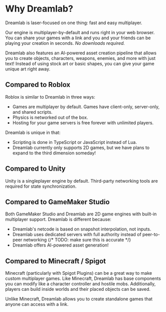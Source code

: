 # Why Dreamlab?

Dreamlab is laser-focused on one thing: fast and easy multiplayer.

Our engine is multiplayer-by-default and runs right in your web browser.
You can share your games with a link and you and your friends can be playing your creation in seconds. _No downloads required._

Dreamlab also features an AI-powered asset creation pipeline that allows you to create objects, characters, weapons, enemies, and more with just text!
Instead of using stock art or basic shapes, you can give your game unique art right away.

## Compared to Roblox

Roblox is similar to Dreamlab in three ways:

- Games are multiplayer by default. Games have client-only, server-only, and shared scripts.
- Physics is networked out of the box.
- Hosting for your game servers is free forever with unlimited players.

Dreamlab is unique in that:

- Scripting is done in TypeScript or JavaScript instead of Lua.
- Dreamlab currently only supports 2D games, but we have plans to expand to the third dimension someday!

## Compared to Unity

Unity is a singleplayer engine by default. Third-party networking tools are required for state synchronization.

## Compared to GameMaker Studio

Both GameMaker Studio and Dreamlab are 2D game engines with built-in multiplayer support.
Dreamlab is different because:

- Dreamlab's netcode is based on snapshot interpolation, not inputs.
- Dreamlab uses dedicated servers with full authority instead of peer-to-peer networking {/* TODO: make sure this is accurate */}
- Dreamlab offers AI-powered asset generation!

## Compared to Minecraft / Spigot

Minecraft (particularly with Spigot Plugins) can be a great way to make custom multiplayer games.
Like Minecraft, Dreamlab has base components you can modify like a character controller and hostile mobs.
Additionally, players can build inside worlds and their placed objects can be saved.

Unlike Minecraft, Dreamlab allows you to create standalone games that anyone can access with a link.
